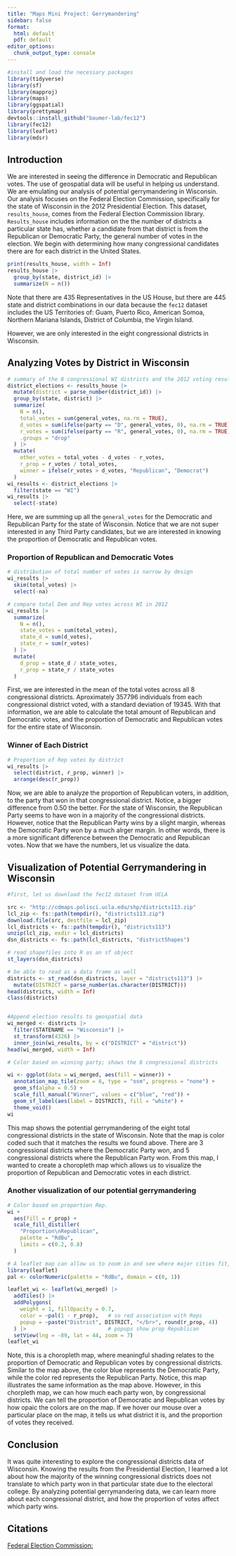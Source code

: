 ```yaml
---
title: "Maps Mini Project: Gerrymandering"
sidebar: false
format:
  html: default
  pdf: default
editor_options: 
  chunk_output_type: console
---
```


```r
#install and load the necessary packages
library(tidyverse)
library(sf)
library(mapproj)
library(maps)
library(ggspatial)
library(prettymapr)
devtools::install_github("baumer-lab/fec12")
library(fec12)
library(leaflet)
library(mdsr)
```

## Introduction

We are interested in seeing the difference in Democratic and Republican votes. The use of geospatial data will be useful in helping us understand. We are emulating our analysis of potential gerrymandering in Wisconsin. Our analysis focuses on the Federal Election Commission, specifically for the state of Wisconsin in the 2012 Presidential Election. This dataset, `results_house`, comes from the Federal Election Commission library. `Results_house` includes information on the the number of districts a particular state has, whether a candidate from that district is from the Republican or Democratic Party, the general number of votes in the election. We begin with determining how many congressional candidates there are for each district in the United States.

```r
print(results_house, width = Inf)
results_house |>
  group_by(state, district_id) |>
  summarize(N = n())
```

Note that there are 435 Representatives in the US House, but there are 445 state and district combinations in our data because the `fec12` dataset includes the US Territories of: Guam, Puerto Rico, American Somoa, Northern Mariana Islands, District of Columbia, the Virgin Island.

However, we are only interested in the eight congressional districts in Wisconsin.

## Analyzing Votes by District in Wisconsin

```r
# summary of the 8 congressional WI districts and the 2012 voting results
district_elections <- results_house |>
  mutate(district = parse_number(district_id)) |>
  group_by(state, district) |>
  summarize(
    N = n(), 
    total_votes = sum(general_votes, na.rm = TRUE),
    d_votes = sum(ifelse(party == "D", general_votes, 0), na.rm = TRUE),
    r_votes = sum(ifelse(party == "R", general_votes, 0), na.rm = TRUE),
    .groups = "drop"
  ) |>
  mutate(
    other_votes = total_votes - d_votes - r_votes,
    r_prop = r_votes / total_votes,  
    winner = ifelse(r_votes > d_votes, "Republican", "Democrat")
  )
wi_results <- district_elections |>
  filter(state == "WI")
wi_results |>                  
  select(-state)
```

Here, we are summing up all the `general_votes` for the Democratic and Republican Party for the state of Wisconsin. Notice that we are not super interested in any Third Party candidates, but we are interested in knowing the proportion of Democratic and Republican votes.

### Proportion of Republican and Democratic Votes

```r
# distribution of total number of votes is narrow by design
wi_results |>
  skim(total_votes) |>
  select(-na)

# compare total Dem and Rep votes across WI in 2012
wi_results |>
  summarize(
    N = n(), 
    state_votes = sum(total_votes), 
    state_d = sum(d_votes), 
    state_r = sum(r_votes)
  ) |>
  mutate(
    d_prop = state_d / state_votes, 
    r_prop = state_r / state_votes
  )
```

First, we are interested in the mean of the total votes across all 8 congressional districts. Aproximately 357796 individuals from each congressional district voted, with a standard deviation of 19345. With that information, we are able to calculate the total amount of Republican and Democratic votes, and the proportion of Democratic and Republican votes for the entire state of Wisconsin.

### Winner of Each District

```r
# Proportion of Rep votes by district
wi_results |>
  select(district, r_prop, winner) |>
  arrange(desc(r_prop))
```

Now, we are able to analyze the proportion of Republican voters, in addition, to the party that won in that congressional district. Notice, a bigger difference from 0.50 the better. For the state of Wisconsin, the Republican Party seems to have won in a majority of the congressional districts. However, notice that the Republican Party wins by a slight margin, whereas the Democratic Party won by a much alrger margin. In other words, there is a more significant difference between the Democratic and Republican votes. Now that we have the numbers, let us visualize the data.

## Visualization of Potential Gerrymandering in Wisconsin

```r
#first, let us download the fec12 dataset from UCLA

src <- "http://cdmaps.polisci.ucla.edu/shp/districts113.zip"
lcl_zip <- fs::path(tempdir(), "districts113.zip")
download.file(src, destfile = lcl_zip)
lcl_districts <- fs::path(tempdir(), "districts113")
unzip(lcl_zip, exdir = lcl_districts)
dsn_districts <- fs::path(lcl_districts, "districtShapes")

# read shapefiles into R as an sf object
st_layers(dsn_districts)

# be able to read as a data frame as well
districts <- st_read(dsn_districts, layer = "districts113") |>
  mutate(DISTRICT = parse_number(as.character(DISTRICT)))
head(districts, width = Inf)
class(districts)


#Append election results to geospatial data
wi_merged <- districts |>
  filter(STATENAME == "Wisconsin") |>
  st_transform(4326) |>
  inner_join(wi_results, by = c("DISTRICT" = "district"))
head(wi_merged, width = Inf)

# Color based on winning party; shows the 8 congressional districts

wi <- ggplot(data = wi_merged, aes(fill = winner)) +
  annotation_map_tile(zoom = 6, type = "osm", progress = "none") + 
  geom_sf(alpha = 0.5) +
  scale_fill_manual("Winner", values = c("blue", "red")) + 
  geom_sf_label(aes(label = DISTRICT), fill = "white") + 
  theme_void()
wi
```

This map shows the potential gerrymandering of the eight total congressional districts in the state of Wisconsin. Note that the map is color coded such that it matches the results we found above. There are 3 congressional districts where the Democratic Party won, and 5 congressional districts where the Republican Party won. From this map, I wanted to create a choropleth map which allows us to visualize the proportion of Republican and Democratic votes in each district.

### Another visualization of our potential gerrymandering

```r
# Color based on proportion Rep.
wi +
  aes(fill = r_prop) + 
  scale_fill_distiller(
    "Proportion\nRepublican", 
    palette = "RdBu", 
    limits = c(0.2, 0.8)
  )

# A leaflet map can allow us to zoom in and see where major cities fit, etc.
library(leaflet)
pal <- colorNumeric(palette = "RdBu", domain = c(0, 1))

leaflet_wi <- leaflet(wi_merged) |>
  addTiles() |>
  addPolygons(
    weight = 1, fillOpacity = 0.7, 
    color = ~pal(1 - r_prop),   # so red association with Reps
    popup = ~paste("District", DISTRICT, "</br>", round(r_prop, 4))
  ) |>                          # popups show prop Republican
  setView(lng = -89, lat = 44, zoom = 7)
leaflet_wi
```

Note, this is a choropleth map, where meaningful shading relates to the proportion of Democratic and Republican votes by congressional districts. Similar to the map above, the color blue represents the Democratic Party, while the color red represents the Republican Party. Notice, this map illustrates the same information as the map above. However, in this chorpleth map, we can how much each party won, by congressional districts. We can tell the proportion of Democratic and Republican votes by how opaic the colors are on the map. If we hover our mouse over a particular place on the map, it tells us what district it is, and the proportion of votes they received. 

## Conclusion

It was quite interesting to explore the congressional districts data of Wisconsin. Knowing the results from the Presidential Election, I learned a lot about how the majority of the winning congressional districts does not translate to which party won in that particular state due to the electoral college. By analyzing potential gerrymandering data, we can learn more about each congressional district, and how the proportion of votes affect which party wins. 

## Citations
[Federal Election Commission:](http://cdmaps.polisci.ucla.edu/shp/districts113.zip)